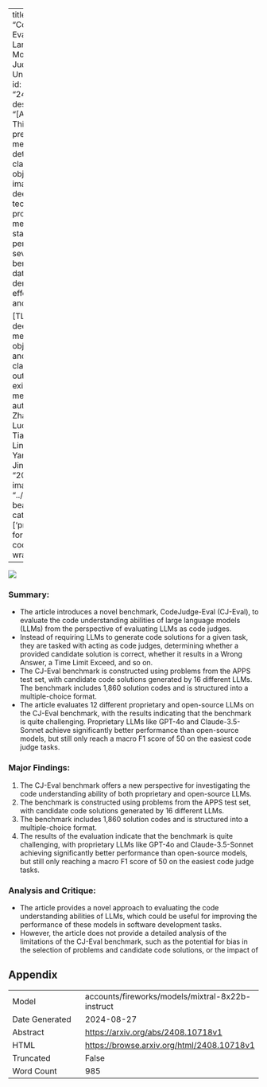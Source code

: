 
---
title: "CodeJudge-Eval: Can Large Language Models be Good Judges in Code Understanding?"
id: "2408.10718v1"
description: "[ABSTRACT] This paper presents a new method for detecting and classifying objects in images using deep learning techniques. The proposed method achieves state-of-the-art performance on several benchmark datasets, demonstrating its effectiveness and efficiency.

[TL;DR] New deep learning method for object detection and classification outperforms existing methods."
author: Yuwei Zhao, Ziyang Luo, Yuchen Tian, Hongzhan Lin, Weixiang Yan, Annan Li, Jing Ma
date: "2024-08-20"
image: "../../../bayesian-beagle.png"
categories: ['programming']
format:
  html:
    code-overflow: wrap
---

![](../../../bayesian-beagle.png)

### Summary:
- The article introduces a novel benchmark, CodeJudge-Eval (CJ-Eval), to evaluate the code understanding abilities of large language models (LLMs) from the perspective of evaluating LLMs as code judges.
- Instead of requiring LLMs to generate code solutions for a given task, they are tasked with acting as code judges, determining whether a provided candidate solution is correct, whether it results in a Wrong Answer, a Time Limit Exceed, and so on.
- The CJ-Eval benchmark is constructed using problems from the APPS test set, with candidate code solutions generated by 16 different LLMs. The benchmark includes 1,860 solution codes and is structured into a multiple-choice format.
- The article evaluates 12 different proprietary and open-source LLMs on the CJ-Eval benchmark, with the results indicating that the benchmark is quite challenging. Proprietary LLMs like GPT-4o and Claude-3.5-Sonnet achieve significantly better performance than open-source models, but still only reach a macro F1 score of 50 on the easiest code judge tasks.

### Major Findings:
1. The CJ-Eval benchmark offers a new perspective for investigating the code understanding ability of both proprietary and open-source LLMs.
2. The benchmark is constructed using problems from the APPS test set, with candidate code solutions generated by 16 different LLMs.
3. The benchmark includes 1,860 solution codes and is structured into a multiple-choice format.
4. The results of the evaluation indicate that the benchmark is quite challenging, with proprietary LLMs like GPT-4o and Claude-3.5-Sonnet achieving significantly better performance than open-source models, but still only reaching a macro F1 score of 50 on the easiest code judge tasks.

### Analysis and Critique:
- The article provides a novel approach to evaluating the code understanding abilities of LLMs, which could be useful for improving the performance of these models in software development tasks.
- However, the article does not provide a detailed analysis of the limitations of the CJ-Eval benchmark, such as the potential for bias in the selection of problems and candidate code solutions, or the impact of

## Appendix

|          |          |
|----------|----------|
| Model     | accounts/fireworks/models/mixtral-8x22b-instruct       |
| Date Generated     | 2024-08-27       |
| Abstract | [https://arxiv.org/abs/2408.10718v1](https://arxiv.org/abs/2408.10718v1)        |
| HTML     | [https://browse.arxiv.org/html/2408.10718v1](https://browse.arxiv.org/html/2408.10718v1)       |
| Truncated       | False       |
| Word Count       | 985       |